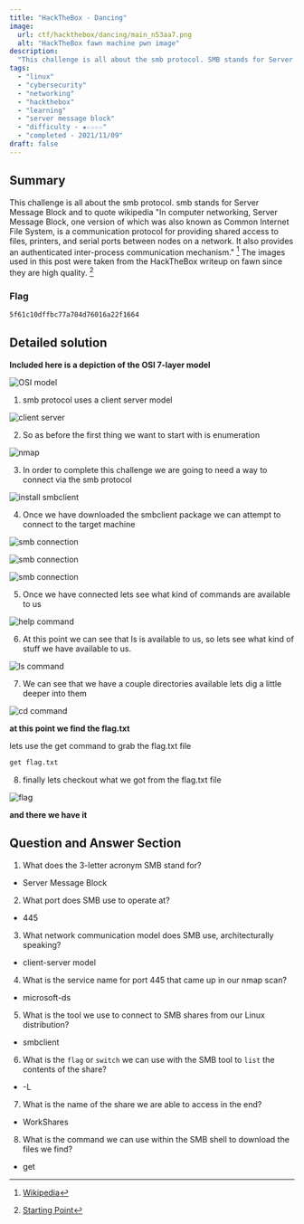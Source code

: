 ```yaml
---
title: "HackTheBox - Dancing"
image:
  url: ctf/hackthebox/dancing/main_n53aa7.png
  alt: "HackTheBox fawn machine pwn image"
description: 
  "This challenge is all about the smb protocol. SMB stands for Server Message Block."
tags:
  - "linux"
  - "cybersecurity"
  - "networking"
  - "hackthebox"
  - "learning"
  - "server message block"
  - "difficulty - ★☆☆☆☆"
  - "completed - 2021/11/09"
draft: false
---
```


## Summary

This challenge is all about the smb protocol. smb stands for Server Message Block and to quote wikipedia "In computer networking, Server Message Block, one version of which was also known as Common Internet File System, is a communication protocol for providing shared access to files, printers, and serial ports between nodes on a network. It also provides an authenticated inter-process communication mechanism." [^1] The images used in this post were taken from the HackTheBox writeup on fawn since they are high quality. [^2]

### Flag

```bash
5f61c10dffbc77a704d76016a22f1664
```

## Detailed solution

**Included here is a depiction of the OSI 7-layer model**

![OSI model](https://res.cloudinary.com/draxel/image/upload/v1638884164/ctf/hackthebox/dancing/osi_iezsiz.png)

1. smb protocol uses a client server model

![client server](https://res.cloudinary.com/draxel/image/upload/v1638884164/ctf/hackthebox/dancing/smb-diagram_lvjtse.png)

2. So as before the first thing we want to start with is enumeration

![nmap](https://res.cloudinary.com/draxel/image/upload/v1638884164/ctf/hackthebox/dancing/nmap_zyjbvz.png)

3. In order to complete this challenge we are going to need a way to connect via the smb protocol

![install smbclient](https://res.cloudinary.com/draxel/image/upload/v1638884164/ctf/hackthebox/dancing/smbclient_fkv96p.png)

4. Once we have downloaded the smbclient package we can attempt to connect to the target machine

![smb connection](https://res.cloudinary.com/draxel/image/upload/v1638884163/ctf/hackthebox/dancing/connection-attempt_iakqxa.png)

![smb connection](https://res.cloudinary.com/draxel/image/upload/v1638884163/ctf/hackthebox/dancing/connection-attempt-2_v1ergc.png)

![smb connection](https://res.cloudinary.com/draxel/image/upload/v1638884164/ctf/hackthebox/dancing/success-connect_vez3ot.png)


5. Once we have connected lets see what kind of commands are available to us

![help command](https://res.cloudinary.com/draxel/image/upload/v1638884163/ctf/hackthebox/dancing/help-command_c9neql.png)

6. At this point we can see that ls is available to us, so lets see what kind of stuff we have available to us.

![ls command](https://res.cloudinary.com/draxel/image/upload/v1638884164/ctf/hackthebox/dancing/ls-command_nqvfg6.png)

7. We can see that we have a couple directories available lets dig a little deeper into them

![cd command](https://res.cloudinary.com/draxel/image/upload/v1638884163/ctf/hackthebox/dancing/cd-command_uzcdcq.png)

**at this point we find the flag.txt** 

lets use the get command to grab the flag.txt file

```bash
get flag.txt
```

8. finally lets checkout what we got from the flag.txt file

![flag](https://res.cloudinary.com/draxel/image/upload/v1638884163/ctf/hackthebox/dancing/flag_l57y4v.png)

**and there we have it**

## Question and Answer Section

1. What does the 3-letter acronym SMB stand for?

- Server Message Block

2. What port does SMB use to operate at?

- 445

3. What network communication model does SMB use, architecturally speaking?

- client-server model

4. What is the service name for port 445 that came up in our nmap scan?

- microsoft-ds

5. What is the tool we use to connect to SMB shares from our Linux distribution?

- smbclient

6. What is the `flag` or `switch` we can use with the SMB tool to `list` the contents of the share?

- -L

7. What is the name of the share we are able to access in the end?

- WorkShares

8. What is the command we can use within the SMB shell to download the files we find?

- get


[^1]: [Wikipedia](https://en.wikipedia.org/wiki/Server_Message_Block)
[^2]: [Starting Point](https://app.hackthebox.com/starting-point)
